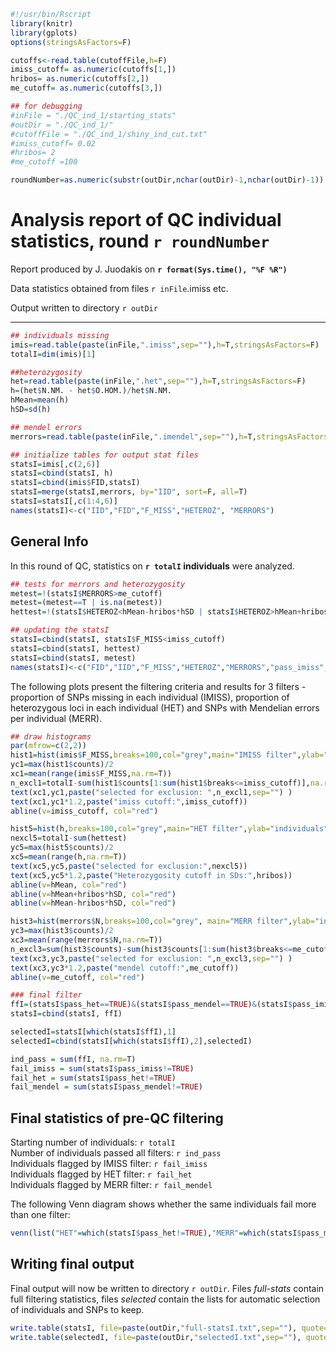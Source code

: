 ```r
#!/usr/bin/Rscript
library(knitr)
library(gplots)
options(stringsAsFactors=F)

cutoffs<-read.table(cutoffFile,h=F)
imiss_cutoff= as.numeric(cutoffs[1,])
hribos= as.numeric(cutoffs[2,])
me_cutoff= as.numeric(cutoffs[3,])

## for debugging
#inFile = "./QC_ind_1/starting_stats"
#outDir = "./QC_ind_1/"
#cutoffFile = "./QC_ind_1/shiny_ind_cut.txt"
#imiss_cutoff= 0.02
#hribos= 2
#me_cutoff =100

roundNumber=as.numeric(substr(outDir,nchar(outDir)-1,nchar(outDir)-1))
```

Analysis report of QC individual statistics, round `r roundNumber`
========================================================

Report produced by J. Juodakis on **`r format(Sys.time(), "%F %R")`**

Data statistics obtained from files `r inFile`.imiss etc.

Output written to directory `r outDir`

------------------------------------------

```r
## individuals missing
imis=read.table(paste(inFile,".imiss",sep=""),h=T,stringsAsFactors=F)
totalI=dim(imis)[1]

##heterozygosity
het=read.table(paste(inFile,".het",sep=""),h=T,stringsAsFactors=F)
h=(het$N.NM. - het$O.HOM.)/het$N.NM.
hMean=mean(h)
hSD=sd(h)

## mendel errors
merrors=read.table(paste(inFile,".imendel",sep=""),h=T,stringsAsFactors=F)

## initialize tables for output stat files
statsI=imis[,c(2,6)]
statsI=cbind(statsI, h)
statsI=cbind(imis$FID,statsI)
statsI=merge(statsI,merrors, by="IID", sort=F, all=T)
statsI=statsI[,c(1:4,6)]
names(statsI)<-c("IID","FID","F_MISS","HETEROZ", "MERRORS")
```

## General Info

In this round of QC, statistics on **`r totalI` individuals** were analyzed.

```r
## tests for merrors and heterozygosity
metest=!(statsI$MERRORS>me_cutoff)
metest=(metest==T | is.na(metest))
hettest=!(statsI$HETEROZ<hMean-hribos*hSD | statsI$HETEROZ>hMean+hribos*hSD)

## updating the statsI
statsI=cbind(statsI, statsI$F_MISS<imiss_cutoff)
statsI=cbind(statsI, hettest)
statsI=cbind(statsI, metest)
names(statsI)<-c("FID","IID","F_MISS","HETEROZ","MERRORS","pass_imiss","pass_het","pass_mendel")
```

The following plots present the filtering criteria and results for 3 filters - proportion of SNPs missing in each individual (IMISS), proportion of heterozygous loci in each individual (HET) and SNPs with Mendelian errors per individual (MERR).

```r
## draw histograms
par(mfrow=c(2,2))
hist1=hist(imis$F_MISS,breaks=100,col="grey",main="IMISS filter",ylab="individuals",xlab="proportion of SNPs missing")
yc1=max(hist1$counts)/2
xc1=mean(range(imis$F_MISS,na.rm=T))
n_excl1=totalI-sum(hist1$counts[1:sum(hist1$breaks<=imiss_cutoff)],na.rm=T)
text(xc1,yc1,paste("selected for exclusion: ",n_excl1,sep="") )  
text(xc1,yc1*1.2,paste("imiss cutoff:",imiss_cutoff))
abline(v=imiss_cutoff, col="red")

hist5=hist(h,breaks=100,col="grey",main="HET filter",ylab="individuals",xlab="proportion of heterozygous loci")
nexcl5=totalI-sum(hettest)
yc5=max(hist5$counts)/2
xc5=mean(range(h,na.rm=T))
text(xc5,yc5,paste("selected for exclusion:",nexcl5))
text(xc5,yc5*1.2,paste("Heterozygosity cutoff in SDs:",hribos))
abline(v=hMean, col="red")
abline(v=hMean+hribos*hSD, col="red")
abline(v=hMean-hribos*hSD, col="red")

hist3=hist(merrors$N,breaks=100,col="grey", main="MERR filter",ylab="individuals",xlab="SNPs with errors in this individual")
yc3=max(hist3$counts)/2
xc3=mean(range(merrors$N,na.rm=T))
n_excl3=sum(hist3$counts)-sum(hist3$counts[1:sum(hist3$breaks<=me_cutoff)],na.rm=T)
text(xc3,yc3,paste("selected for exclusion: ",n_excl3,sep="") )  
text(xc3,yc3*1.2,paste("mendel cutoff:",me_cutoff))
abline(v=me_cutoff, col="red")
```

```r
### final filter
ffI=(statsI$pass_het==TRUE)&(statsI$pass_mendel==TRUE)&(statsI$pass_imiss==TRUE)
statsI=cbind(statsI, ffI)

selectedI=statsI[which(statsI$ffI),1]
selectedI=cbind(statsI[which(statsI$ffI),2],selectedI)

ind_pass = sum(ffI, na.rm=T)
fail_imiss = sum(statsI$pass_imiss!=TRUE)
fail_het = sum(statsI$pass_het!=TRUE)
fail_mendel = sum(statsI$pass_mendel!=TRUE)
```

## Final statistics of pre-QC filtering
Starting number of individuals: `r totalI`  
Number of individuals passed all filters: `r ind_pass`  
Individuals flagged by IMISS filter: `r fail_imiss`  
Individuals flagged by HET filter: `r fail_het`  
Individuals flagged by MERR filter: `r fail_mendel`  

The following Venn diagram shows whether the same individuals fail more than one filter:

```r
venn(list("HET"=which(statsI$pass_het!=TRUE),"MERR"=which(statsI$pass_mendel!=TRUE),"IMISS"=which(statsI$pass_imiss!=TRUE)))
```

## Writing final output
Final output will now be written to directory `r outDir`. Files *full-stats* contain full filtering statistics, files *selected* contain the lists for automatic selection of individuals and SNPs to keep.

```r
write.table(statsI, file=paste(outDir,"full-statsI.txt",sep=""), quote=F, sep="\t",row.names=F, col.names=T)
write.table(selectedI, file=paste(outDir,"selectedI.txt",sep=""), quote=F, sep="\t",row.names=F, col.names=F)
```